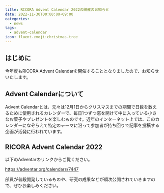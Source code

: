 ```yaml
---
title: RICORA Advent Calendar 2022の開催のお知らせ
date: 2022-11-30T00:00:00+09:00
categories:
  - news
tags:
  - advent-calendar
icon: fluent-emoji:christmas-tree
---
```


## はじめに

今年度もRICORA Advent Calendarを開催することとなりましたので、お知らせいたします。

## Advent Calendarについて

Advent Calendarとは、元々は12月1日からクリスマスまでの期間で日数を数えるために使用されるカレンダーで、毎日1つずつ窓を開けて中に入っている小さなお菓子やプレゼントを楽しむものです。近年のインターネット上では、このカレンダーになぞらえて特定のテーマに沿って参加者が持ち回りで記事を投稿する企画が活発に行われています。

## RICORA Advent Calendar 2022

以下のAdventarのリンクからご覧ください。

https://adventar.org/calendars/7447

部員が普段開発しているものや、研究の成果などが順次公開されていきますので、ぜひお楽しみください。
